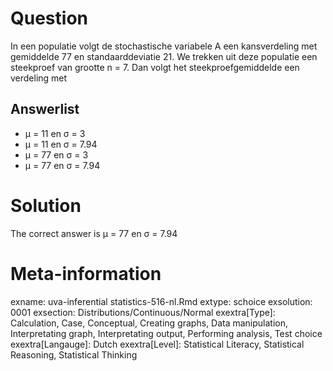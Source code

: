 Question
========

In een populatie volgt de stochastische variabele A een kansverdeling met gemiddelde 77 en standaarddeviatie 21. We trekken uit deze populatie een steekproef van grootte n = 7. Dan volgt het steekproefgemiddelde een verdeling met

Answerlist
----------
* &mu; = 11 en &sigma; = 3
* &mu; = 11 en &sigma; = 7.94
* &mu; = 77 en &sigma; = 3
* &mu; = 77 en &sigma; = 7.94

Solution
========

The correct answer is  &mu; = 77 en &sigma; = 7.94

Meta-information
================
exname: uva-inferential statistics-516-nl.Rmd
extype: schoice
exsolution: 0001
exsection: Distributions/Continuous/Normal
exextra[Type]: Calculation, Case, Conceptual, Creating graphs, Data manipulation, Interpretating graph, Interpretating output, Performing analysis, Test choice
exextra[Langauge]: Dutch
exextra[Level]: Statistical Literacy, Statistical Reasoning, Statistical Thinking
